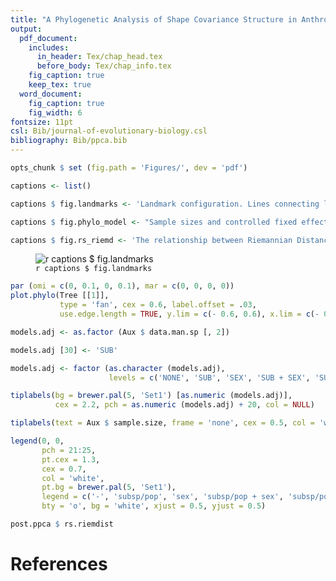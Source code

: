 ```yaml
---
title: "A Phylogenetic Analysis of Shape Covariance Structure in Anthropoid Primates - Supplemental Material"
output:
  pdf_document:
    includes:
      in_header: Tex/chap_head.tex
      before_body: Tex/chap_info.tex
    fig_caption: true
    keep_tex: true
  word_document:
    fig_caption: true
    fig_width: 6
fontsize: 11pt
csl: Bib/journal-of-evolutionary-biology.csl
bibliography: Bib/ppca.bib
---	
```


```r
opts_chunk $ set (fig.path = 'Figures/', dev = 'pdf')
```

```r
captions <- list()

captions $ fig.landmarks <- 'Landmark configuration. Lines connecting landmarks indicate traits considered, either as interlandmark distances or local shape variables. Dotted and dashed lines indicate the association of each trait to *a priori* regional hypotheses of association (Face and Neurocranium, respectively). \\label{fig:landmarks}'

captions $ fig.phylo_model <- "Sample sizes and controlled fixed effects for 109 OTUs of anthropoid primates, depicted in a phylogenetic hypothesis from @springer_macroevolutionary_2012. \\label{fig:phylo_model}"

captions $ fig.rs_riemd <- 'The relationship between Riemannian Distances and Random Skewers among pairs of $\\mathbf{P}$-matrices. Each observation is the posterior mean value for each statistic, estimated from $100$ posterior samples obtained for each OTU. \\label{fig:rs_riemd}'

```

\renewcommand{\thefigure}{S\arabic{figure}}
\renewcommand{\thetable}{S\arabic{table}}

\input{Tables/lms_en}

![`r captions $ fig.landmarks`](Figures/landmarks.png)

\input{Tables/dist_en}

```r
par (omi = c(0, 0.1, 0, 0.1), mar = c(0, 0, 0, 0))
plot.phylo(Tree [[1]],
           type = 'fan', cex = 0.6, label.offset = .03,
           use.edge.length = TRUE, y.lim = c(- 0.6, 0.6), x.lim = c(- 0.6, 0.6))

models.adj <- as.factor (Aux $ data.man.sp [, 2])

models.adj [30] <- 'SUB'

models.adj <- factor (as.character (models.adj),
                      levels = c('NONE', 'SUB', 'SEX', 'SUB + SEX', 'SUB * SEX'))

tiplabels(bg = brewer.pal(5, 'Set1') [as.numeric (models.adj)],
          cex = 2.2, pch = as.numeric (models.adj) + 20, col = NULL)

tiplabels(text = Aux $ sample.size, frame = 'none', cex = 0.5, col = 'white')

legend(0, 0,
       pch = 21:25,
       pt.cex = 1.3,
       cex = 0.7,
       col = 'white',
       pt.bg = brewer.pal(5, 'Set1'),
       legend = c('-', 'subsp/pop', 'sex', 'subsp/pop + sex', 'subsp/pop * sex'),
       bty = 'o', bg = 'white', xjust = 0.5, yjust = 0.5)
```

```r
post.ppca $ rs.riemdist
```

# References
